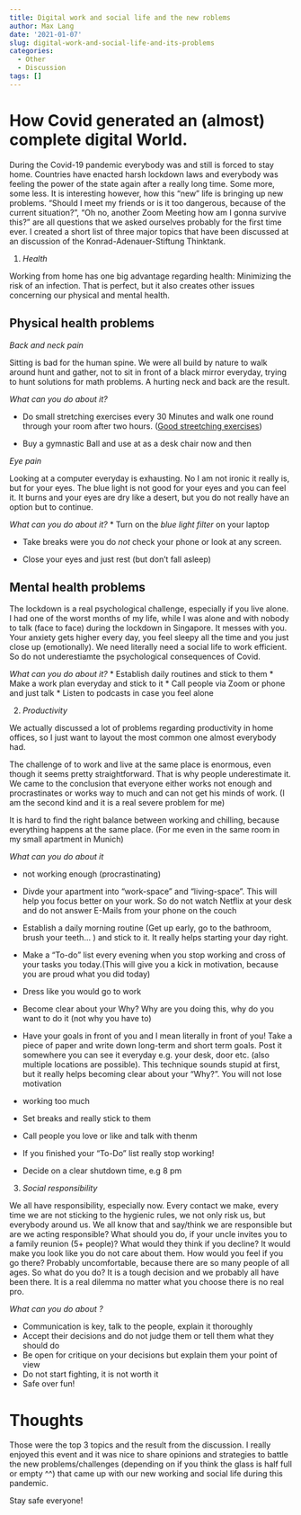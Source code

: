 ```yaml
---
title: Digital work and social life and the new roblems
author: Max Lang
date: '2021-01-07'
slug: digital-work-and-social-life-and-its-problems
categories:
  - Other
  - Discussion
tags: []
---
```


# How Covid generated an (almost) complete digital World.

During the Covid-19 pandemic everybody was and still is forced to stay home. Countries
have enacted harsh lockdown laws and everybody was feeling the power of the state again
after a really long time. Some more, some less.
It is interesting however, how this "new" life is bringing up new problems.
"Should I meet my friends or is it too dangerous, because of the current situation?", "Oh no, another Zoom Meeting how am I gonna survive this?" are all 
questions that we asked ourselves probably for the first time ever. 
I created a short list of three major topics that have been discussed at an discussion of the Konrad-Adenauer-Stiftung Thinktank.

1. _Health_

Working from home has one big advantage regarding health: Minimizing the risk of an infection. That is perfect, but it also creates other issues concerning our physical and mental health.

## Physical health problems

*Back and neck pain*

Sitting is bad for the human spine. We were all build by nature to walk around hunt and gather, not to sit in front of a black mirror everyday, trying to hunt solutions for math problems. 
A hurting neck and back are the result. 

*What can you do about it?*

* Do small stretching exercises every 30 Minutes and walk one round through your room after two hours. ([Good streetching exercises](https://www.healthline.com/health/deskercise#arms))

* Buy a gymnastic Ball and use at as a desk chair now and then

*Eye pain*

Looking at a computer everyday is exhausting. No I am not ironic it really is, but for your eyes. The blue light is not good for your eyes and you can feel it. It burns and your eyes are dry like a desert, but you do not really have an option but to continue. 

*What can you do about it?*
* Turn on the *blue light filter* on your laptop

* Take breaks were you do *not* check your phone or look at any screen. 

* Close your eyes and just rest (but don't fall asleep)


## Mental health problems

The lockdown is a  real psychological challenge, especially if you live alone. I had one of the worst months of my life, while I was alone and with nobody to talk (face to face) during the lockdown in Singapore. It messes with you. Your anxiety gets higher every day, you feel sleepy all the time and you just close up (emotionally). We need literally need a social life to work efficient. So do not underestiamte the psychological consequences of Covid.

*What can you do about it?*
* Establish daily routines and stick to them
* Make a work plan everyday and stick to it
* Call people via Zoom or phone and just talk
* Listen to  podcasts in case you feel alone

2. _Productivity_

We actually discussed a lot of problems regarding productivity in home offices, so I just want to layout the most common one almost everybody had.

The challenge of to work and live at the same place is enormous, even though it seems pretty straightforward. That is why people underestimate it. 
We came to the conclusion that everyone either works not enough and procrastinates or works way to much and can not get his minds of work. (I am the second kind and it is a real severe problem for me)

It is hard to find the right balance between working and chilling, because everything happens at the same place. (For me even in the same room in my small apartment in Munich)

*What can you do about it*

* not working enough (procrastinating)

+ Divde your apartment into "work-space" and "living-space". This will help you focus better on your work. So do not watch Netflix at your desk and do not answer E-Mails from your phone on the couch

+ Establish a daily morning routine (Get up early, go to the bathroom, brush your teeth... ) and stick to it. It really helps starting your day right.

+ Make a "To-do" list every evening when you stop working and cross of your tasks you today.(This will give you a kick in motivation, because you are proud what you did today)
+ Dress like you would go to work

+ Become clear about your Why? Why are you doing this, why do you want to do it (not why you have to)

+ Have your goals in front of you and I mean literally in front of you! Take a piece of paper and write down long-term and short term goals. Post it somewhere you can see it everyday e.g. your desk, door etc. (also multiple locations are possible). This technique sounds stupid at first, but it really helps becoming clear about your "Why?". You will not lose motivation

* working too much

+ Set breaks and really stick to them

+ Call people you love or like and talk with thenm

+ If you finished your "To-Do" list really stop working!

+ Decide on a clear shutdown time, e.g 8 pm

3. _Social responsibility_

We all have responsibility, especially now. Every contact we make, every time we are not sticking to the hygienic rules, we not only risk us, but everybody around us. We all know that and say/think we are responsible but are we acting responsible? What should you do, if your uncle invites you to a family reunion (5+ people)? What would they think if you decline? It would make you look like you do not care about them. How would you feel if you go there? Probably uncomfortable, because there are so many people of all ages. So what do you do? It is a tough decision and we probably all have been there. It is a real dilemma no matter what you choose there is no real pro.

*What can you do about ?*

* Communication is key, talk to the people, explain it thoroughly 
* Accept their decisions and do not judge them or tell them what they should do
* Be open for critique on your decisions but explain them your point of view
* Do not start fighting, it is not worth it
* Safe over fun!

# Thoughts

Those were the top 3 topics and the result from the discussion. I really enjoyed this event and it was nice to share opinions and strategies to battle the new problems/challenges (depending on if you think the glass is half full or empty ^^) that came up with our new working and social life during this pandemic. 

Stay safe everyone!







